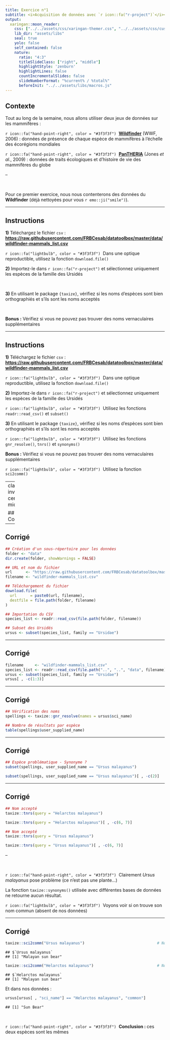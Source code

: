 ```yaml
---
title: Exercice n°1
subtitle: <i>Acquisition de données avec `r icon::fa("r-project")`</i><br /><br /><br /><br />
output:
  xaringan::moon_reader:
    css: ["../../assets/css/xaringan-themer.css", "../../assets/css/custom.css"]
    lib_dir: "assets/libs"
    seal: true
    yolo: false
    self_contained: false
    nature:
      ratio: "4:3"
      titleSlideClass: ["right", "middle"]
      highlightStyle: 'zenburn'
      highlightLines: false
      countIncrementalSlides: false
      slideNumberFormat: "%current% / %total%"
      beforeInit: "../../assets/libs/macros.js"
---
```


## Contexte

Tout au long de la semaine, nous allons utiliser deux jeux de données sur les mammifères :

`r icon::fa("hand-point-right", color = "#3f3f3f")` &nbsp;[**Wildfinder**](https://www.worldwildlife.org/WildFinder) (WWF, 2006) : données de présence de chaque espèce de mammifères à l'échelle des écorégions mondiales

`r icon::fa("hand-point-right", color = "#3f3f3f")` &nbsp;[**PanTHERIA**](https://esajournals.onlinelibrary.wiley.com/doi/abs/10.1890/08-1494.1) (Jones _et al._, 2009) : données de traits écologiques et d'histoire de vie des mammifères du globe

--

<br />

Pour ce premier exercice, nous nous contenterons des données du **Wildfinder** (déjà nettoyées pour vous `r emo::ji("smile")`).



---

## Instructions

**1)** Téléchargez le fichier `csv` : [**https://raw.githubusercontent.com/FRBCesab/datatoolbox/master/data/wildfinder-mammals_list.csv**](https://raw.githubusercontent.com/FRBCesab/datatoolbox/master/data/wildfinder-mammals_list.csv)

`r icon::fa("lightbulb", color = "#3f3f3f")` &nbsp;Dans une optique reproductible, utilisez la fonction `download.file()`


**2)** Importez-le dans `r icon::fa("r-project")` et sélectionnez uniquement les espèces de la famille des Ursidés

<br />

**3)** En utilisant le package `{taxize}`, vérifiez si les noms d'espèces sont bien orthographiés et s'ils sont les noms acceptés

<br />

**Bonus :** Vérifiez si vous ne pouvez pas trouver des noms vernaculaires supplémentaires



---

## Instructions

**1)** Téléchargez le fichier `csv` : [**https://raw.githubusercontent.com/FRBCesab/datatoolbox/master/data/wildfinder-mammals_list.csv**](https://raw.githubusercontent.com/FRBCesab/datatoolbox/master/data/wildfinder-mammals_list.csv)

`r icon::fa("lightbulb", color = "#3f3f3f")` &nbsp;Dans une optique reproductible, utilisez la fonction `download.file()`


**2)** Importez-le dans `r icon::fa("r-project")` et sélectionnez uniquement les espèces de la famille des Ursidés

`r icon::fa("lightbulb", color = "#3f3f3f")` &nbsp;Utilisez les fonctions `readr::read_csv()` et `subset()`


**3)** En utilisant le package `{taxize}`, vérifiez si les noms d'espèces sont bien orthographiés et s'ils sont les noms acceptés

`r icon::fa("lightbulb", color = "#3f3f3f")` &nbsp;Utilisez les fonctions `gnr_resolve()`, `tnrs()` et `synonyms()`

**Bonus :** Vérifiez si vous ne pouvez pas trouver des noms vernaculaires supplémentaires

`r icon::fa("lightbulb", color = "#3f3f3f")` &nbsp;Utilisez la fonction `sci2comm()`


---
class: inverse, center, middle

## Correction


---

## Corrigé

```r
## Création d'un sous-répertoire pour les données
folder <- "data"
dir.create(folder, showWarnings = FALSE)

## URL et nom du fichier
url      <- "https://raw.githubusercontent.com/FRBCesab/datatoolbox/master/data/"
filename <- "wildfinder-mammals_list.csv"

## Téléchargement du fichier
download.file(
  url      = paste0(url, filename),
  destfile = file.path(folder, filename)
)

## Importation du CSV
species_list <- readr::read_csv(file.path(folder, filename))

## Subset des Ursidés
ursus <- subset(species_list, family == "Ursidae")
```

---

## Corrigé

```r
filename     <- "wildfinder-mammals_list.csv"
species_list <- readr::read_csv(file.path("..", "..", "data", filename))
ursus <- subset(species_list, family == "Ursidae")
ursus[ , -c(1:3)]
```



---

## Corrigé

```r
## Vérification des noms
spellings <- taxize::gnr_resolve(names = ursus$sci_name)

## Nombre de résultats par espèce
table(spellings$user_supplied_name)
```


---

## Corrigé

```r
## Espèce problématique - Synonyme ?
subset(spellings, user_supplied_name == "Ursus malayanus")
```

```r
subset(spellings, user_supplied_name == "Ursus malayanus")[ , -c(2)]
```



---

## Corrigé

```r
## Nom accepté
taxize::tnrs(query = "Helarctos malayanus")
```

```r
taxize::tnrs(query = "Helarctos malayanus")[ , -c(6, 7)]
```

```r
## Nom accepté
taxize::tnrs(query = "Ursus malayanus")
```

```r
taxize::tnrs(query = "Ursus malayanus")[ , -c(6, 7)]
```

--

<br />

`r icon::fa("hand-point-right", color = "#3f3f3f")` &nbsp;Clairement _Ursus malayanus_ pose problème (ce n'est pas une plante...)

La fonction `taxize::synonyms()` utilisée avec différentes bases de données ne retourne
aucun résultat.

`r icon::fa("lightbulb", color = "#3f3f3f")` &nbsp;Voyons voir si on trouve son nom commun (absent de nos données)



---

## Corrigé

```r
taxize::sci2comm("Ursus malayanus")                                # Noms communs
```
```
## $`Ursus malayanus`
## [1] "Malayan sun bear"
```

```r
taxize::sci2comm("Helarctos malayanus")                            # Noms communs
```

```
## $`Helarctos malayanus`
## [1] "Malayan sun bear"
```

Et dans nos données :

```r
ursus[ursus[ , "sci_name"] == "Helarctos malayanus", "common"]
```

```
## [1] "Sun Bear"
```



<br />

`r icon::fa("hand-point-right", color = "#3f3f3f")` &nbsp;**Conclusion : ** ces deux espèces sont les mêmes
